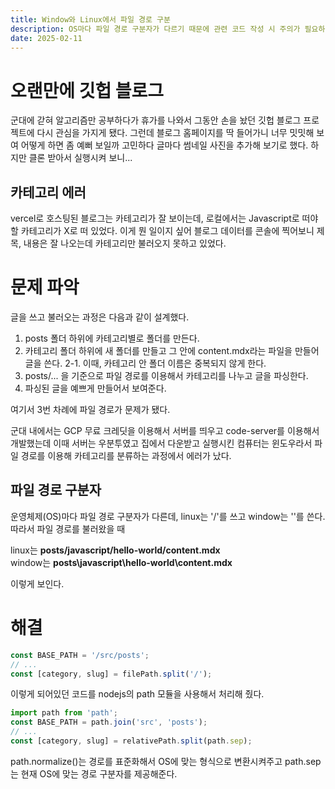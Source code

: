 ---
title: Window와 Linux에서 파일 경로 구분
description: OS마다 파일 경로 구분자가 다르기 때문에 관련 코드 작성 시 주의가 필요하다
date: 2025-02-11
---

# 오랜만에 깃헙 블로그

군대에 갇혀 알고리즘만 공부하다가 휴가를 나와서 그동안 손을 놨던 깃헙 블로그 프로젝트에 다시 관심을 가지게 됐다.
그런데 블로그 홈페이지를 딱 들어가니 너무 밋밋해 보여 어떻게 하면 좀 예뻐 보일까 고민하다 글마다 썸네일 사진을 추가해 보기로 했다.
하지만 클론 받아서 실행시켜 보니...

## 카테고리 에러

vercel로 호스팅된 블로그는 카테고리가 잘 보이는데, 로컬에서는 Javascript로 떠야 할 카테고리가 X로 떠 있었다.
이게 뭔 일이지 싶어 블로그 데이터를 콘솔에 찍어보니 제목, 내용은 잘 나오는데 카테고리만 불러오지 못하고 있었다.

# 문제 파악

글을 쓰고 불러오는 과정은 다음과 같이 설계했다.

1. posts 폴더 하위에 카테고리별로 폴더를 만든다.
2. 카테고리 폴더 하위에 새 폴더를 만들고 그 안에 content.mdx라는 파일을 만들어 글을 쓴다.
   2-1. 이때, 카테고리 안 폴더 이름은 중복되지 않게 한다.
3. posts/... 을 기준으로 파일 경로를 이용해서 카테고리를 나누고 글을 파싱한다.
4. 파싱된 글을 예쁘게 만들어서 보여준다.

여기서 3번 차례에 파일 경로가 문제가 됐다.

군대 내에서는 GCP 무료 크레딧을 이용해서 서버를 띄우고 code-server를 이용해서 개발했는데 이때 서버는 우분투였고
집에서 다운받고 실행시킨 컴퓨터는 윈도우라서 파일 경로를 이용해 카테고리를 분류하는 과정에서 에러가 났다.

## 파일 경로 구분자

운영체제(OS)마다 파일 경로 구분자가 다른데, linux는 '/'를 쓰고 window는 '\'를 쓴다.
따라서 파일 경로를 불러왔을 때

linux는 **posts/javascript/hello-world/content.mdx**  
window는 **posts\javascript\hello-world\content.mdx**

이렇게 보인다.

# 해결

```javascript
const BASE_PATH = '/src/posts';
// ...
const [category, slug] = filePath.split('/');
```

이렇게 되어있던 코드를 nodejs의 path 모듈을 사용해서 처리해 줬다.

```javascript
import path from 'path';
const BASE_PATH = path.join('src', 'posts');
// ...
const [category, slug] = relativePath.split(path.sep);
```

path.normalize()는 경로를 표준화해서 OS에 맞는 형식으로 변환시켜주고
path.sep는 현재 OS에 맞는 경로 구분자를 제공해준다.

